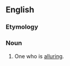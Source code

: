 ==English==

===Etymology===
{{suffix|en|allure|er|id2=agent noun}}

===Noun===
{{en-noun}}

# One who is [[allure|alluring]].